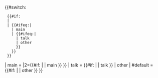 {{#switch:
  <!--If no or empty "demospace" parameter then detect namespace-->
  {{#if:{{{demospace|}}} 
  | {{lc: {{{demospace}}} }}    <!--Use lower case "demospace"-->
  | {{#ifeq:{{NAMESPACE}}|{{ns:0}}
    | main
    | {{#ifeq:{{NAMESPACE}}|{{TALKSPACE}}
      | talk
      | other
      }}
    }}
  }} 
<!--If any parameter, then don't return the "main/talk/other" strings-->
| main     = {{ifPNS|1={{#if:{{{1|}}}{{{2|}}}{{{3|}}} | {{{3|}}} | other }}|2={{#if:{{{1|}}}{{{2|}}}{{{3|}}} | {{{1|}}} | main }} }}
| talk     = {{#if:{{{1|}}}{{{2|}}}{{{3|}}} | {{{2|}}} | talk }}
| other
| #default = {{#if:{{{1|}}}{{{2|}}}{{{3|}}} | {{{3|}}} | other }} 
}}<!--End switch--><noinclude>
{{Documentation}}
</noinclude>